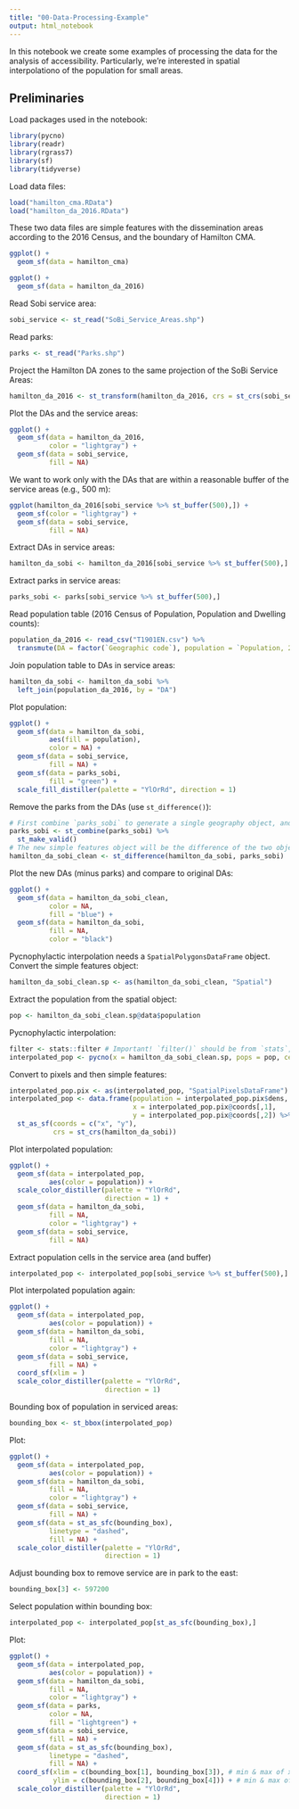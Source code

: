 ```yaml
---
title: "00-Data-Processing-Example"
output: html_notebook
---
```


In this notebook we create some examples of processing the data for the analysis of accessibility. Particularly, we're interested in spatial interpolationo of the population for small areas.

## Preliminaries

Load packages used in the notebook:
```r
library(pycno)
library(readr)
library(rgrass7)
library(sf)
library(tidyverse)
```

Load data files:
```r
load("hamilton_cma.RData")
load("hamilton_da_2016.RData")
```

These two data files are simple features with the dissemination areas according to the 2016 Census, and the boundary of Hamilton CMA.
```r
ggplot() +
  geom_sf(data = hamilton_cma)
```

```r
ggplot() +
  geom_sf(data = hamilton_da_2016)
```

Read Sobi service area:
```r
sobi_service <- st_read("SoBi_Service_Areas.shp")
```

Read parks:
```r
parks <- st_read("Parks.shp")
```

Project the Hamilton DA zones to the same projection of the SoBi Service Areas:
```r
hamilton_da_2016 <- st_transform(hamilton_da_2016, crs = st_crs(sobi_service))
```

Plot the DAs and the service areas:
```r
ggplot() +
  geom_sf(data = hamilton_da_2016,
          color = "lightgray") +
  geom_sf(data = sobi_service,
          fill = NA)
```

We want to work only with the DAs that are within a reasonable buffer of the service areas (e.g., 500 m):
```r
ggplot(hamilton_da_2016[sobi_service %>% st_buffer(500),]) +
  geom_sf(color = "lightgray") + 
  geom_sf(data = sobi_service,
          fill = NA)
```

Extract DAs in service areas:
```r
hamilton_da_sobi <- hamilton_da_2016[sobi_service %>% st_buffer(500),]
```

Extract parks in service areas:
```r
parks_sobi <- parks[sobi_service %>% st_buffer(500),]
```

Read population table (2016 Census of Population, Population and Dwelling counts):
```r
population_da_2016 <- read_csv("T1901EN.csv") %>%
  transmute(DA = factor(`Geographic code`), population = `Population, 2016`)
```

Join population table to DAs in service areas:
```r
hamilton_da_sobi <- hamilton_da_sobi %>%
  left_join(population_da_2016, by = "DA")
```

Plot population:
```r
ggplot() +
  geom_sf(data = hamilton_da_sobi,
          aes(fill = population),
          color = NA) +
  geom_sf(data = sobi_service,
          fill = NA) +
  geom_sf(data = parks_sobi,
          fill = "green") +
  scale_fill_distiller(palette = "YlOrRd", direction = 1)
```

Remove the parks from the DAs (use `st_difference()`):
```r
# First combine `parks_sobi` to generate a single geography object, and make valid
parks_sobi <- st_combine(parks_sobi) %>% 
  st_make_valid()
# The new simple features object will be the difference of the two objects
hamilton_da_sobi_clean <- st_difference(hamilton_da_sobi, parks_sobi)
```

Plot the new DAs (minus parks) and compare to original DAs:
```r
ggplot() +
  geom_sf(data = hamilton_da_sobi_clean,
          color = NA,
          fill = "blue") +
  geom_sf(data = hamilton_da_sobi,
          fill = NA,
          color = "black")
```

Pycnophylactic interpolation needs a `SpatialPolygonsDataFrame` object. Convert the simple features object:
```r
hamilton_da_sobi_clean.sp <- as(hamilton_da_sobi_clean, "Spatial")
```

Extract the population from the spatial object:
```r
pop <- hamilton_da_sobi_clean.sp@data$population
```

Pycnophylactic interpolation:
```r
filter <- stats::filter # Important! `filter()` should be from `stats`, not `dplyer`
interpolated_pop <- pycno(x = hamilton_da_sobi_clean.sp, pops = pop, celldim = 50)
```

Convert to pixels and then simple features:
```r
interpolated_pop.pix <- as(interpolated_pop, "SpatialPixelsDataFrame")
interpolated_pop <- data.frame(population = interpolated_pop.pix$dens, 
                               x = interpolated_pop.pix@coords[,1],
                               y = interpolated_pop.pix@coords[,2]) %>%
  st_as_sf(coords = c("x", "y"),
           crs = st_crs(hamilton_da_sobi))
```

Plot interpolated population:
```r
ggplot() + 
  geom_sf(data = interpolated_pop,
          aes(color = population)) +
  scale_color_distiller(palette = "YlOrRd", 
                        direction = 1) +
  geom_sf(data = hamilton_da_sobi,
          fill = NA,
          color = "lightgray") + 
  geom_sf(data = sobi_service,
          fill = NA)
```

Extract population cells in the service area (and buffer)
```r
interpolated_pop <- interpolated_pop[sobi_service %>% st_buffer(500),]
```

Plot interpolated population again:
```r
ggplot() + 
  geom_sf(data = interpolated_pop,
          aes(color = population)) +
  geom_sf(data = hamilton_da_sobi,
          fill = NA,
          color = "lightgray") + 
  geom_sf(data = sobi_service,
          fill = NA) +
  coord_sf(xlim = )
  scale_color_distiller(palette = "YlOrRd", 
                        direction = 1)
```

Bounding box of population in serviced areas:
```r
bounding_box <- st_bbox(interpolated_pop)
```

Plot:
```r
ggplot() + 
  geom_sf(data = interpolated_pop,
          aes(color = population)) +
  geom_sf(data = hamilton_da_sobi,
          fill = NA,
          color = "lightgray") + 
  geom_sf(data = sobi_service,
          fill = NA) +
  geom_sf(data = st_as_sfc(bounding_box),
          linetype = "dashed",
          fill = NA) +
  scale_color_distiller(palette = "YlOrRd", 
                        direction = 1)
```

Adjust bounding box to remove service are in park to the east:
```r
bounding_box[3] <- 597200
```

Select population within bounding box:
```r
interpolated_pop <- interpolated_pop[st_as_sfc(bounding_box),]
```

Plot:
```r
ggplot() + 
  geom_sf(data = interpolated_pop,
          aes(color = population)) +
  geom_sf(data = hamilton_da_sobi,
          fill = NA,
          color = "lightgray") + 
  geom_sf(data = parks,
          color = NA,
          fill = "lightgreen") +
  geom_sf(data = sobi_service,
          fill = NA) +
  geom_sf(data = st_as_sfc(bounding_box),
          linetype = "dashed",
          fill = NA) +
  coord_sf(xlim = c(bounding_box[1], bounding_box[3]), # min & max of x values
           ylim = c(bounding_box[2], bounding_box[4])) + # min & max of y values
  scale_color_distiller(palette = "YlOrRd", 
                        direction = 1)
```
